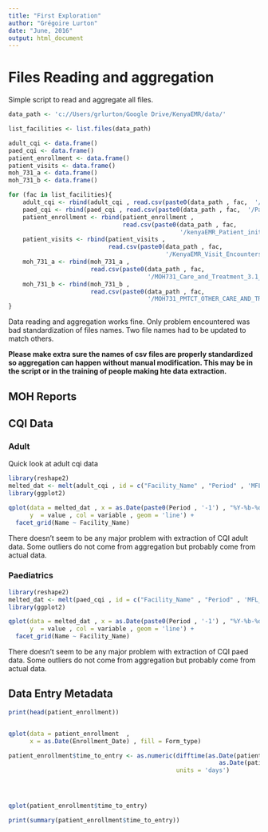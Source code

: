 ```yaml
---
title: "First Exploration"
author: "Grégoire Lurton"
date: "June, 2016"
output: html_document
---
```


# Files Reading and aggregation

Simple script to read and aggregate all files.

```r
data_path <- 'c://Users/grlurton/Google Drive/KenyaEMR/data/'

list_facilities <- list.files(data_path)

adult_cqi <- data.frame()
paed_cqi <- data.frame()
patient_enrollment <- data.frame()
patient_visits <- data.frame()
moh_731_a <- data.frame()
moh_731_b <- data.frame()

for (fac in list_facilities){
    adult_cqi <- rbind(adult_cqi , read.csv(paste0(data_path , fac,  '/Adult_CQI_final.csv')))
    paed_cqi <- rbind(paed_cqi , read.csv(paste0(data_path , fac,  '/Paeds_CQI_final.csv')))
    patient_enrollment <- rbind(patient_enrollment , 
                                read.csv(paste0(data_path , fac,  
                                                '/kenyaEMR_Patient_initial_enrollment.csv')))
    patient_visits <- rbind(patient_visits , 
                            read.csv(paste0(data_path , fac,  
                                            '/KenyaEMR_Visit_Encounters.csv')))
    moh_731_a <- rbind(moh_731_a , 
                       read.csv(paste0(data_path , fac,
                                       '/MOH731_Care_and_Treatment_3.1_3.8_indicators.csv')))
    moh_731_b <- rbind(moh_731_b , 
                       read.csv(paste0(data_path , fac,
                                       '/MOH731_PMTCT_OTHER_CARE_AND_TREATMENT_AND_MOH711_TB_INDICATORS.csv')))
}
```

Data reading and aggregation works fine. Only problem encountered was bad standardization of files names. Two file names had to be updated to match others.

**Please make extra sure the names of csv files are properly standardized so aggregation can happen without manual modification. This may be in the script or in the training of people making hte data extraction.**



## MOH Reports


## CQI Data 

### Adult 

Quick look at adult cqi data

```r
library(reshape2)
melted_dat <- melt(adult_cqi , id = c("Facility_Name" , "Period" , 'MFL_Code' ,  'Indicator' , 'Name'))
library(ggplot2)

qplot(data = melted_dat , x = as.Date(paste0(Period , '-1') , "%Y-%b-%d") , 
      y  = value , col = variable , geom = 'line') +
  facet_grid(Name ~ Facility_Name)

```

There doesn't seem to be any major problem with extraction of CQI adult data. Some outliers do not come from aggregation but probably come from actual data.

### Paediatrics

```r
library(reshape2)
melted_dat <- melt(paed_cqi , id = c("Facility_Name" , "Period" , 'MFL_Code' ,  'Indicator' , 'Name'))
library(ggplot2)

qplot(data = melted_dat , x = as.Date(paste0(Period , '-1') , "%Y-%b-%d") , 
      y  = value , col = variable , geom = 'line') +
  facet_grid(Name ~ Facility_Name)
```

There doesn't seem to be any major problem with extraction of CQI paed data. Some outliers do not come from aggregation but probably come from actual data.



## Data Entry Metadata

```r
print(head(patient_enrollment))


qplot(data = patient_enrollment  ,
      x = as.Date(Enrollment_Date) , fill = Form_type)

patient_enrollment$time_to_entry <- as.numeric(difftime(as.Date(patient_enrollment$form_creation_time) ,
                                                           as.Date(patient_enrollment$Enrollment_Date)) ,
                                               units = 'days')




qplot(patient_enrollment$time_to_entry)

print(summary(patient_enrollment$time_to_entry))

```

